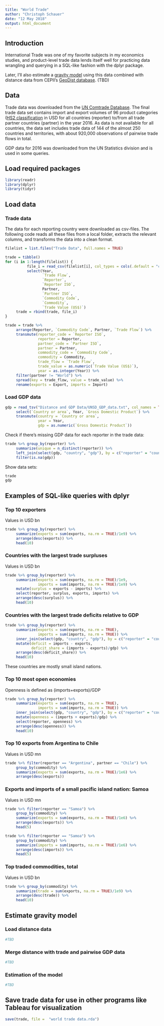 ```yaml
---
title: "World Trade"
author: "Christoph Schauer"
date: "12 May 2018"
output: html_document
---
```


## Introduction

International Trade was one of my favorite subjects in my economics studies, and product-level trade data lends itself well for practicing data wrangling and querying in a SQL-like fashion with the dplyr package.

Later, I'll also estimate a [gravity model](https://en.wikipedia.org/wiki/Gravity_model_of_trade) using this data combined with distance data from CEPII's [GeoDist database](http://www.cepii.fr/CEPII/en/bdd_modele/presentation.asp?id=6). (TBD)

## Data

Trade data was downloaded from the [UN Comtrade Database](https://comtrade.un.org/data). The final trade data set contains import and export volumes of 96 product categories ([HS2 classification](https://en.wikipedia.org/wiki/Harmonized_System) in USD for all countries (reporter) to/from all trade partner countries (partner) in the year 2016. As data is not available for all countries, the data set includes trade data of 144 of the almost 250 countries and territories, with about 920,000 observations of pairwise trade flows in total.

GDP data for 2016 was downloaded from the UN Statistics division and is used in some queries.

## Load required packages

```r
library(readr)
library(dplyr)
library(tidyr)
```

## Load data

### Trade data 

The data for each reporting country were downloaded as csv-files. The following code reads all these files from a local folder, extracts the relevant columns, and transforms the data into a clean format.

```r
filelist = list.files("Trade Data", full.names = TRUE)

trade = tibble()
for (i in 1:length(filelist)) {
          file_i = read_csv(filelist[i], col_types = cols(.default = "c")) %>%
          select(Year,
                 `Trade Flow`, 
                 `Reporter`,
                 `Reporter ISO`, 
                 Partner, 
                 `Partner ISO`, 
                 `Commodity Code`, 
                 `Commodity`, 
                 `Trade Value (US$)`)
     trade = rbind(trade, file_i)
}

trade = trade %>% 
     arrange(Reporter, `Commodity Code`, Partner, `Trade Flow`) %>%
     transmute(reporter_code = `Reporter ISO`,
               reporter = Reporter,
               partner_code = `Partner ISO`,
               partner = Partner,
               commodity_code = `Commodity Code`,
               commodity = Commodity,
               trade_flow = `Trade Flow`, 
               trade_value = as.numeric(`Trade Value (US$)`),
               year = as.integer(Year)) %>%
     filter(partner != "World") %>%
     spread(key = trade_flow, value = trade_value) %>%
     rename(exports = Export, imports = Import)
```

### Load GDP data

```r
gdp = read_tsv("Distance and GDP Data/UNSD_GDP_data.txt", col_names = TRUE) %>%
     select(`Country or area`, Year, `Gross Domestic Product`) %>%
     transmute(country = `Country or area`,
               year = Year,
               gdp = as.numeric(`Gross Domestic Product`))
```

Check if there's missing GDP data for each reporter in the trade data:

```r
trade %>% group_by(reporter) %>%
     summarize(unique = n_distinct(reporter)) %>%
     left_join(select(gdp, "country", "gdp"), by = c("reporter" = "country")) %>%
     filter(is.na(gdp))
```

Show data sets:

```r
trade
gdp
```

## Examples of SQL-like queries with dplyr

### Top 10 exporters
Values in USD bn
```r
trade %>% group_by(reporter) %>% 
     summarize(exports = sum(exports, na.rm = TRUE)/1e9) %>%
     arrange(desc(exports)) %>% 
     head(10)
```

### Countries with the largest trade surpluses
Values in USD bn
```r
trade %>% group_by(reporter) %>% 
     summarize(exports = sum(exports, na.rm = TRUE)/1e9,
               imports = sum(imports, na.rm = TRUE)/1e9) %>%
     mutate(surplus = exports - imports) %>%
     select(reporter, surplus, exports, imports) %>%
     arrange(desc(surplus)) %>% 
     head(10)
```

### Countries with the largest trade deficits relative to GDP

```r
trade %>% group_by(reporter) %>% 
     summarize(exports = sum(exports, na.rm = TRUE),
               imports = sum(imports, na.rm = TRUE)) %>%
     inner_join(select(gdp, "country", "gdp"), by = c("reporter" = "country")) %>%
     mutate(deficit = imports - exports,
            deficit_share = (imports - exports)/gdp) %>%
     arrange(desc(deficit_share)) %>%
     head(10)     
```

These countries are mostly small island nations.

### Top 10 most open economies
Openness is defined as (imports+exports)/GDP
```r
trade %>% group_by(reporter) %>% 
     summarize(exports = sum(exports, na.rm = TRUE),
               imports = sum(imports, na.rm = TRUE)) %>%
     inner_join(select(gdp, "country", "gdp"), by = c("reporter" = "country")) %>%
     mutate(openness = (imports + exports)/gdp) %>%
     select(reporter, openness) %>%
     arrange(desc(openness)) %>%
     head(10)   
```

### Top 10 exports from Argentina to Chile
Values in USD mn
```r
trade %>% filter(reporter == "Argentina", partner == "Chile") %>%
     group_by(commodity) %>%
     summarize(exports = sum(exports, na.rm = TRUE)/1e6) %>%
     arrange(desc(exports))
```

### Exports and imports of a small pacific island nation: Samoa
Values in USD mn
```r
trade %>% filter(reporter == "Samoa") %>%
     group_by(commodity) %>%
     summarize(exports = sum(exports, na.rm = TRUE)/1e6) %>%
     arrange(desc(exports)) %>%
     head(5)

trade %>% filter(reporter == "Samoa") %>%
     group_by(commodity) %>%
     summarize(imports = sum(imports, na.rm = TRUE)/1e6) %>%
     arrange(desc(imports)) %>%
     head(5)
```

### Top traded commodities, total
Values in USD bn
```r
trade %>% group_by(commodity) %>%
     summarize(trade = sum(exports, na.rm = TRUE)/1e9) %>%
     arrange(desc(trade)) %>%
     head(10)
```


## Estimate gravity model

### Load distance data
```r
#TBD
```

### Merge distance with trade and pairwise GDP data
```r
#TBD
```

### Estimation of the model
```r
#TBD
```

## Save trade data for use in other programs like Tableau for visualization
```r
save(trade, file =  "world trade data.rda")
```